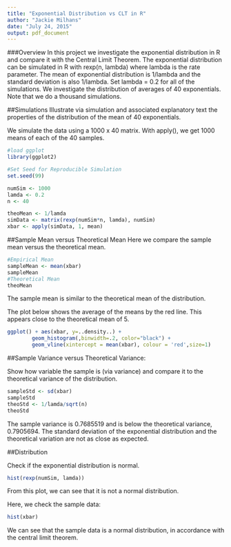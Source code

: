 ```yaml
---
title: "Exponential Distribution vs CLT in R"
author: "Jackie Milhans"
date: "July 24, 2015"
output: pdf_document
---
```

###Overview
In this project we investigate the exponential distribution in R and compare it with the Central Limit Theorem. The exponential distribution can be simulated in R with rexp(n, lambda) where lambda is the rate parameter. The mean of exponential distribution is 1/lambda and the standard deviation is also 1/lambda. Set lambda = 0.2 for all of the simulations. We investigate the distribution of averages of 40 exponentials. Note that we do a thousand simulations.  

##Simulations
Illustrate via simulation and associated explanatory text the properties of the distribution of the mean of 40 exponentials.    

We simulate the data using a 1000 x 40 matrix. With apply(), we get 1000 means of each of the 40 samples.  

```r
#load ggplot
library(ggplot2)

#Set Seed for Reproducible Simulation
set.seed(99)

numSim <- 1000
lamda <- 0.2
n <- 40

theoMean <- 1/lamda
simData <- matrix(rexp(numSim*n, lamda), numSim)
xbar <- apply(simData, 1, mean)
```


##Sample Mean versus Theoretical Mean
Here we compare the sample mean versus the theoretical mean.  

```r

#Empirical Mean
sampleMean <- mean(xbar)
sampleMean
#Theoretical Mean
theoMean
```

The sample mean is similar to the theoretical mean of the distribution.  

The plot below shows the average of the means by the red line. This appears close to the theoretical mean of 5.  


```r
ggplot() + aes(xbar, y=..density..) + 
        geom_histogram(,binwidth=.2, color="black") +
        geom_vline(xintercept = mean(xbar), colour = 'red',size=1)
```

##Sample Variance versus Theoretical Variance:  

Show how variable the sample is (via variance) and compare it to the theoretical variance of the distribution.  

```r
sampleStd <- sd(xbar)
sampleStd
theoStd <- 1/lamda/sqrt(n)
theoStd
```
The sample variance is 0.7685519 and is below the theoretical variance, 0.7905694. The standard deviation of the exponential distribution and the theoretical variation are not as close as expected.  

##Distribution

Check if the exponential distribution is normal.  
```r
hist(rexp(numSim, lamda))
```


From this plot, we can see that it is not a normal distribution.

Here, we check the sample data:  
```r
hist(xbar)
```


We can see that the sample data is a normal distribution, in accordance with the central limit theorem.

